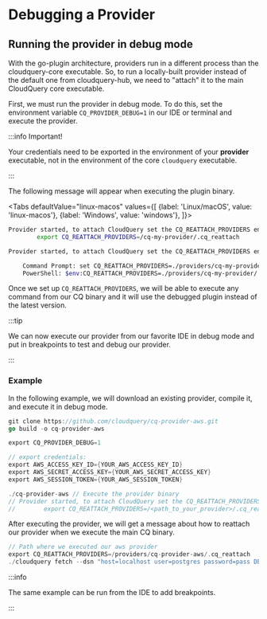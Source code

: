 
# Debugging a Provider

## Running the provider in debug mode

With the go-plugin architecture, providers run in a different process than the cloudquery-core executable.
So, to run a locally-built provider instead of the default one from cloudquery-hub, we need to "attach" it to the
main CloudQuery core executable.

First, we must run the provider in debug mode. To do this, set the environment variable `CQ_PROVIDER_DEBUG=1` in our IDE or terminal and execute the provider.

:::info Important!

Your credentials need to be exported in the environment of your **provider** executable, not in the environment
of the core `cloudquery` executable. 

:::

The following message will appear when executing the plugin binary.

<Tabs
  defaultValue="linux-macos"
  values={[
    {label: 'Linux/macOS', value: 'linux-macos'},
    {label: 'Windows', value: 'windows'},
  ]}>
  <TabItem value="linux-macos">

```bash
Provider started, to attach CloudQuery set the CQ_REATTACH_PROVIDERS env var:
        export CQ_REATTACH_PROVIDERS=/cq-my-provider/.cq_reattach
```

  </TabItem>
  <TabItem value="windows">

```bash
Provider started, to attach CloudQuery set the CQ_REATTACH_PROVIDERS env var:

	Command Prompt:	set CQ_REATTACH_PROVIDERS=./providers/cq-my-provider/.cq_reattach
	PowerShell:	$env:CQ_REATTACH_PROVIDERS=./providers/cq-my-provider/.cq_reattach
```
  </TabItem>
</Tabs>  

Once we set up `CQ_REATTACH_PROVIDERS`, we will be able to execute any command from our CQ binary and it will use the debugged plugin instead of the latest version.

:::tip

We can now execute our provider from our favorite IDE in debug mode and put in breakpoints to test and debug our provider.

:::

### Example

In the following example, we will download an existing provider, compile it, and execute it in debug mode.

```go
git clone https://github.com/cloudquery/cq-provider-aws.git
go build -o cq-provider-aws

export CQ_PROVIDER_DEBUG=1 

// export credentials:
export AWS_ACCESS_KEY_ID={YOUR_AWS_ACCESS_KEY_ID}
export AWS_SECRET_ACCESS_KEY={YOUR_AWS_SECRET_ACCESS_KEY}
export AWS_SESSION_TOKEN={YOUR_AWS_SESSION_TOKEN}

./cq-provider-aws // Execute the provider binary
// Provider started, to attach CloudQuery set the CQ_REATTACH_PROVIDERS env var:
//        export CQ_REATTACH_PROVIDERS=/<path_to_your_provider>/.cq_reattach
```

After executing the provider, we will get a message about how to reattach our provider when we execute the main CQ binary. 

```go
// Path where we executed our aws provider
export CQ_REATTACH_PROVIDERS=/providers/cq-provider-aws/.cq_reattach
./cloudquery fetch --dsn "host=localhost user=postgres password=pass DB.name=postgres port=5432"
```

:::info

The same example can be run from the IDE to add breakpoints.

:::
